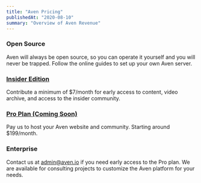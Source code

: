 ```yaml
---
title: "Aven Pricing"
publishedAt: "2020-08-10"
summary: "Overview of Aven Revenue"
---
```


### Open Source

Aven will always be open source, so you can operate it yourself and you will never be trapped. Follow the online guides to set up your own Aven server.

### [Insider Edition](./insiders-edition)

Contribute a minimum of \$7/month for early access to content, video archive, and access to the insider community.

### [Pro Plan (Coming Soon)](./pro)

Pay us to host your Aven website and community. Starting around \$199/month.

### Enterprise

Contact us at [admin@aven.io](mailto:admin@aven.io) if you need early access to the Pro plan. We are available for consulting projects to customize the Aven platform for your needs.

<!--- © Eric Vicenti 2020. Licensed under Creative Commons CC BY-NC-SA 4.0 https://creativecommons.org/licenses/by-nc-sa/4.0/ -->
